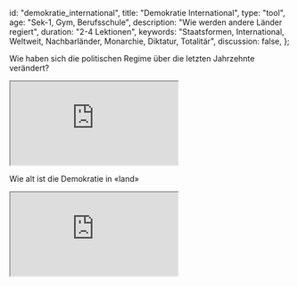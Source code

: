 
  id: "demokratie_international",
  title: "Demokratie International",
  type: "tool",
  age: "Sek-1, Gym, Berufsschule",
  description: "Wie werden andere Länder regiert",
  duration: "2-4 Lektionen",
  keywords:
    "Staatsformen, International, Weltweit, Nachbarländer, Monarchie, Diktatur, Totalitär",
  discussion: false,
};

Wie haben sich die politischen Regime über die letzten Jahrzehnte verändert?

<ReadMore title="Statistik anzeigen">
  <iframe
    src="https://ourworldindata.org/grapher/political-regime-updated2016?time=2015"
    loading="lazy"
    style={{ width: "100%", height: "600px", border: "0px none" }}
  ></iframe>
</ReadMore>

Wie alt ist die Demokratie in «land»

<iframe
  src="https://ourworldindata.org/grapher/age-of-democracies"
  loading="lazy"
  style={{ width: "100%", height: "600px", border: "0px none" }}
></iframe>
